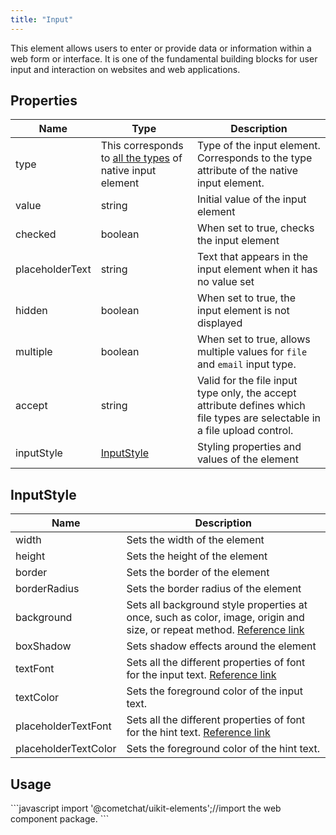 ```yaml
---
title: "Input"
---
```


This element allows users to enter or provide data or information within a web form or interface. It is one of the fundamental building blocks for user input and interaction on websites and web applications.

## Properties

| Name            | Type                                                                                                                                     | Description                                                                                                                |
| --------------- | ---------------------------------------------------------------------------------------------------------------------------------------- | -------------------------------------------------------------------------------------------------------------------------- |
| type            | This corresponds to [all the types](https://developer.mozilla.org/en-US/docs/Web/HTML/Element/input#input_types) of native input element | Type of the input element. Corresponds to the type attribute of the native input element.                                  |
| value           | string                                                                                                                                   | Initial value of the input element                                                                                         |
| checked         | boolean                                                                                                                                  | When set to true, checks the input element                                                                                 |
| placeholderText | string                                                                                                                                   | Text that appears in the input element when it has no value set                                                            |
| hidden          | boolean                                                                                                                                  | When set to true, the input element is not displayed                                                                       |
| multiple        | boolean                                                                                                                                  | When set to true, allows multiple values for `file` and `email` input type.                                                |
| accept          | string                                                                                                                                   | Valid for the file input type only, the accept attribute defines which file types are selectable in a file upload control. |
| inputStyle      | [InputStyle](/web-elements/input#inputstyle)                                                                                        | Styling properties and values of the element                                                                               |

## InputStyle

| Name                 | Description                                                                                                                                                                          |
| -------------------- | ------------------------------------------------------------------------------------------------------------------------------------------------------------------------------------ |
| width                | Sets the width of the element                                                                                                                                                        |
| height               | Sets the height of the element                                                                                                                                                       |
| border               | Sets the border of the element                                                                                                                                                       |
| borderRadius         | Sets the border radius of the element                                                                                                                                                |
| background           | Sets all background style properties at once, such as color, image, origin and size, or repeat method. [Reference link](https://developer.mozilla.org/en-US/docs/Web/CSS/background) |
| boxShadow            | Sets shadow effects around the element                                                                                                                                               |
| textFont             | Sets all the different properties of font for the input text. [Reference link](https://developer.mozilla.org/en-US/docs/Web/CSS/font)                                                |
| textColor            | Sets the foreground color of the input text.                                                                                                                                         |
| placeholderTextFont  | Sets all the different properties of font for the hint text. [Reference link](https://developer.mozilla.org/en-US/docs/Web/CSS/font)                                                 |
| placeholderTextColor | Sets the foreground color of the hint text.                                                                                                                                          |

## Usage

<Tabs>
<Tab title="JavaScript">
```javascript
import '@cometchat/uikit-elements';//import the web component package.


<cometchat-input :type="email" :placeholderText="Please enter your email id"  />
```

</Tab>

</Tabs>
